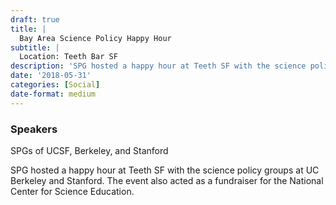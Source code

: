 ```yaml
---
draft: true 
title: |
  Bay Area Science Policy Happy Hour
subtitle: |
  Location: Teeth Bar SF
description: 'SPG hosted a happy hour at Teeth SF with the science policy groups at UC Berkeley and Stanford.'
date: '2018-05-31'
categories: [Social]
date-format: medium 
---
```



### Speakers  
SPGs of UCSF, Berkeley, and Stanford

SPG hosted a happy hour at Teeth SF with the science policy groups at UC Berkeley and Stanford. The event also acted as a fundraiser for the National Center for Science Education.


